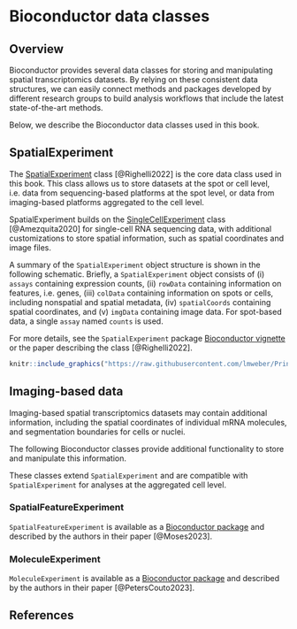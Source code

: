 # Bioconductor data classes {#sec-bkg-bioconductor-data-classes}

## Overview

Bioconductor provides several data classes for storing and manipulating spatial transcriptomics datasets. By relying on these consistent data structures, we can easily connect methods and packages developed by different research groups to build analysis workflows that include the latest state-of-the-art methods.

Below, we describe the Bioconductor data classes used in this book.


## SpatialExperiment

The [SpatialExperiment](https://bioconductor.org/packages/SpatialExperiment) class [@Righelli2022] is the core data class used in this book. This class allows us to store datasets at the spot or cell level, i.e. data from sequencing-based platforms at the spot level, or data from imaging-based platforms aggregated to the cell level.

SpatialExperiment builds on the [SingleCellExperiment](https://bioconductor.org/packages/SingleCellExperiment) class [@Amezquita2020] for single-cell RNA sequencing data, with additional customizations to store spatial information, such as spatial coordinates and image files.

A summary of the `SpatialExperiment` object structure is shown in the following schematic. Briefly, a `SpatialExperiment` object consists of (i) `assays` containing expression counts, (ii) `rowData` containing information on features, i.e. genes, (iii) `colData` containing information on spots or cells, including nonspatial and spatial metadata, (iv) `spatialCoords` containing spatial coordinates, and (v) `imgData` containing image data. For spot-based data, a single `assay` named `counts` is used.

For more details, see the `SpatialExperiment` package [Bioconductor vignette](https://bioconductor.org/packages/release/bioc/vignettes/SpatialExperiment/inst/doc/SpatialExperiment.html) or the paper describing the class [@Righelli2022].

```r
knitr::include_graphics("https://raw.githubusercontent.com/lmweber/PrinciplesSTA-resources/main/images/SPE.png")
```


## Imaging-based data

Imaging-based spatial transcriptomics datasets may contain additional information, including the spatial coordinates of individual mRNA molecules, and segmentation boundaries for cells or nuclei.

The following Bioconductor classes provide additional functionality to store and manipulate this information.

These classes extend `SpatialExperiment` and are compatible with `SpatialExperiment` for analyses at the aggregated cell level.


### SpatialFeatureExperiment

`SpatialFeatureExperiment` is available as a [Bioconductor package](https://bioconductor.org/packages/SpatialFeatureExperiment) and described by the authors in their paper [@Moses2023].


### MoleculeExperiment

`MoleculeExperiment` is available as a [Bioconductor package](https://bioconductor.org/packages/MoleculeExperiment) and described by the authors in their paper [@PetersCouto2023].


## References {.unnumbered}
